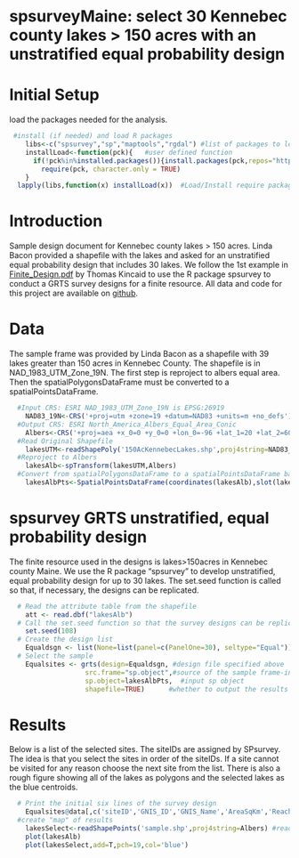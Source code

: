 spsurveyMaine: select 30 Kennebec county lakes > 150 acres with an unstratified equal probability design
========================================================
# Initial Setup

load the packages needed for the analysis.

```r
 #install (if needed) and load R packages
    libs<-c("spsurvey","sp","maptools","rgdal") #list of packages to load
    installLoad<-function(pck){   #user defined function
      if(!pck%in%installed.packages()){install.packages(pck,repos="http://rweb.quant.ku.edu/cran/")}
        require(pck, character.only = TRUE)
    }
  lapply(libs,function(x) installLoad(x))  #Load/Install require packages

```

# Introduction

Sample design document for Kennebec county lakes > 150 acres.  Linda Bacon provided a shapefile with the lakes and asked for an unstratified equal probability design that includes 30 lakes.  We follow the 1st example in [Finite_Design.pdf](http://cran.r-project.org/web/packages/spsurvey/vignettes/Finite_Design.pdf) by Thomas Kincaid to use the R package spsurvey to conduct a GRTS survey designs for a finite resource. All data and code for this project are available on [github](https://github.com/willbmisled/spsurveyME).

# Data

The sample frame was provided by Linda Bacon as a shapefile with 39 lakes greater than 150 acres in Kennebec County.  The shapefile is in NAD_1983_UTM_Zone_19N.  The first step is reproject to albers equal area. Then the spatialPolygonsDataFrame must be converted to a spatialPointsDataFrame.

```r
  #Input CRS: ESRI NAD_1983_UTM_Zone_19N is EPSG:26919
    NAD83_19N<-CRS('+proj=utm +zone=19 +datum=NAD83 +units=m +no_defs')
  #Output CRS: ESRI North_America_Albers_Equal_Area_Conic
    Albers<-CRS('+proj=aea +x_0=0 +y_0=0 +lon_0=-96 +lat_1=20 +lat_2=60 +lat_0=40 +units=m +datum=NAD83')
  #Read Original Shapefile
    lakesUTM<-readShapePoly('150AcKennebecLakes.shp',proj4string=NAD83_19N)
  #Reproject to Albers
    lakesAlb<-spTransform(lakesUTM,Albers)
  #Convert from spatialPolygonsDataFrame to a spatialPointsDataFrame based on centroids
    lakesAlbPts<-SpatialPointsDataFrame(coordinates(lakesAlb),slot(lakesAlb,"data"), proj4string=Albers)
```

# spsurvey GRTS unstratified, equal probability design 

The finite resource used in the designs is lakes>150acres in Kennebec county Maine.  We use the R package "spsurvey" to develop unstratified, equal probability design for up to 30 lakes. The set.seed function is called so that, if necessary, the designs can be replicated.


```r
  # Read the attribute table from the shapefile
    att <- read.dbf("lakesAlb") 
  # Call the set.seed function so that the survey designs can be replicate
    set.seed(108)
  # Create the design list
    Equaldsgn <- list(None=list(panel=c(PanelOne=30), seltype="Equal")) #PanelOne=30 is the sample size
  # Select the sample
    Equalsites <- grts(design=Equaldsgn, #design file specified above
                   src.frame="sp.object",#source of the sample frame-in this case an the sp object "lakesAlb"
                   sp.object=lakesAlbPts,  #input sp object
                   shapefile=TRUE)      #whether to output the results as a shapefile
```

# Results

Below is a list of the selected sites.  The siteIDs are assigned by SPsurvey.  The idea is that you select the sites in order of the siteIDs.  If a site cannot be visited for any reason choose the next site from the list.  There is also a rough figure showing all of the lakes as polygons and the selected lakes as the blue centroids.
```r

  # Print the initial six lines of the survey design
    Equalsites@data[,c('siteID','GNIS_ID','GNIS_Name','AreaSqKm','ReachCode','acres')]
  #create "map" of results
    lakesSelect<-readShapePoints('sample.shp',proj4string=Albers) #read the shapefile of selected lake (points)
    plot(lakesAlb)
    plot(lakesSelect,add=T,pch=19,col='blue')
```


